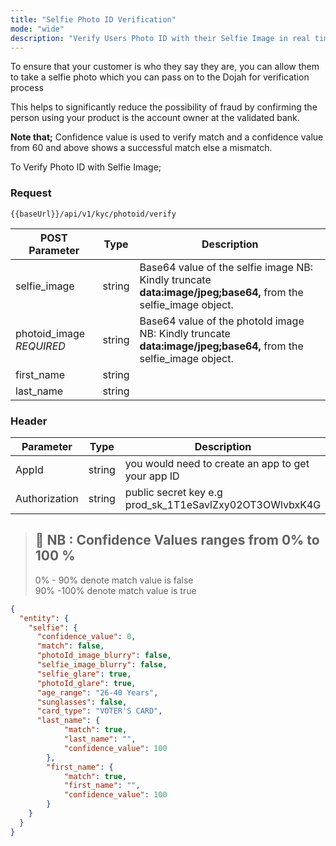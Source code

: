 ```yaml
---
title: "Selfie Photo ID Verification"
mode: "wide"
description: "Verify Users Photo ID with their Selfie Image in real time"
---
```



To ensure that your customer is who they say they are, you can allow them to take a selfie photo which you can pass on to the Dojah for verification process

This helps to significantly reduce the possibility of fraud by confirming the person using your product is the account owner at the validated bank.

**Note that;** Confidence value is used to verify match and a confidence value from 60 and above shows a successful match else a mismatch.

To Verify Photo ID with Selfie Image;

### Request

```text [GET]
{{baseUrl}}/api/v1/kyc/photoid/verify
```



| POST Parameter | Type | Description |
| --- | --- | --- |
| selfie_image  | string | Base64 value of the selfie image NB: Kindly truncate **data:image/jpeg;base64,** from the selfie_image object. |
| photoid_image _REQUIRED_ | string | Base64 value of the photoId image NB: Kindly truncate **data:image/jpeg;base64,** from the selfie_image object.|
| first_name  | string | |
| last_name  | string | |

### Header

| Parameter | Type | Description |
| --- | --- | --- |
| AppId | string | you would need to create an app to get your app ID |
| Authorization | string | public secret key e.g prod\_sk\_1T1eSavlZxy02OT3OWlvbxK4G |


> ## 📘 NB : Confidence Values ranges from 0% to 100 %
> 
> 0% - 90% denote match value is false  
> 90% -100% denote match value is true



```json Response
{
  "entity": {
    "selfie": {
      "confidence_value": 0,
      "match": false,
      "photoId_image_blurry": false,
      "selfie_image_blurry": false,
      "selfie_glare": true,
      "photoId_glare": true,
      "age_range": "26-40 Years",
      "sunglasses": false,
      "card_type": "VOTER'S CARD",
      "last_name": {
			"match": true,
			"last_name": "",
			"confidence_value": 100
		},
		"first_name": {
			"match": true,
			"first_name": "",
			"confidence_value": 100
		}
    }
  }
}

```
